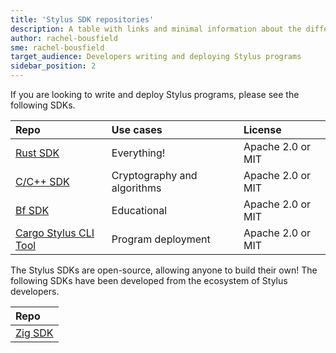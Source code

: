 ```yaml
---
title: 'Stylus SDK repositories'
description: A table with links and minimal information about the different SDKs
author: rachel-bousfield
sme: rachel-bousfield
target_audience: Developers writing and deploying Stylus programs
sidebar_position: 2
---
```



<PublicPreviewBannerPartial />

If you are looking to write and deploy Stylus programs, please see the following SDKs.

| Repo                           | Use cases                   | License           |
| :----------------------------- | :-------------------------- | :---------------- |
| [Rust SDK][Rust]               | Everything!                 | Apache 2.0 or MIT |
| [C/C++ SDK][C]                 | Cryptography and algorithms | Apache 2.0 or MIT |
| [Bf SDK][Bf]                   | Educational                 | Apache 2.0 or MIT |
| [Cargo Stylus CLI Tool][Cargo] | Program deployment          | Apache 2.0 or MIT |

The Stylus SDKs are open-source, allowing anyone to build their own! The following SDKs have been developed from the ecosystem of Stylus developers.

| Repo           |
| :------------- |
| [Zig SDK][Zig] |

[Rust]: https://github.com/OffchainLabs/stylus-sdk-rs
[C]: https://github.com/OffchainLabs/stylus-sdk-c
[Bf]: https://github.com/OffchainLabs/stylus-sdk-bf
[Cargo]: https://github.com/OffchainLabs/cargo-stylus
[Zig]: https://github.com/Stylish-Stylus/zig-stylus
